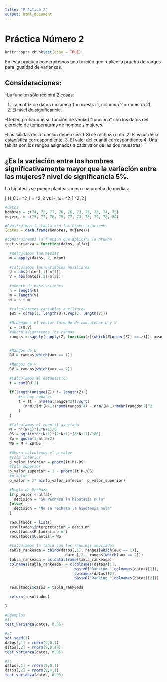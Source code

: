 ```yaml
---
title: "Práctica 2"
output: html_document
---
```


# Práctica Número 2

```r
knitr::opts_chunk$set(echo = TRUE)
```

En esta práctica construiremos una función que realice la prueba de rangos para igualdad de varianzas.

## Consideraciones:

-La función sólo recibirá 2 cosas:

  1. La matriz de datos (columna 1 = muestra 1, columna 2  = muestra 2).
  2. El nivel de significancia.
  
-Deben probar que su función de verdad "funciona" con los datos del ejercicio de temperaturas de hombre y mujeres.

-Las salidas de la función deben ser:
  1. Si se rechaza o no.
  2. El valor de la estadística correspondiente.
  3. El valor del cuantil correspondiente
  4. Una tablita con los rangos asignados a cada valor de las dos muestras.


## ¿Es la variación entre los hombres significativamente mayor que la variación entre las mujeres? nivel de significancia 5%.


La hipótesis se puede plantear como una prueba de medias:

\[
H_0 := \sigma^2_1 = \sigma^2_2 \quad vs \quad H_a:= \sigma^2_1 \neq \sigma^2_2
\]

```r
#datos
hombres = c(74, 72, 77, 76, 76, 73, 75, 73, 74, 75)
mujeres = c(75, 77, 78, 79, 77, 73, 78, 79, 78, 80)

#Construimos la tabla con las especificaciones
(datos = data.frame(hombres, mujeres))

#construiremos la función que aplicara la prueba
test_varianza = function(datos, alfa){
  
  #calculamos las medias
  m = apply(datos, 2, mean)
  
  #calculamos las variables auxiliares
  U = abs(datos[,1]-m[1])
  V = abs(datos[,2]-m[2])
  
  #número de observaciones
  n = length(U)
  m = length(V)
  N = n + m

  #calcularemos variables auxiliares
  aux = c(rep(1, length(U)),rep(2, length(V)))
  
  #Ordenamos el vector formado de concatenar U y V
  Z = c(U,V)
  #ahora asignaremos los rangos
  rangos = sapply(sapply(Z, function(z){which(Z[order(Z)] == z)}), mean)
  

  #Rangos de U
  RU = rangos[which(aux == 1)]
  
  #Rangos de V
  RV = rangos[which(aux == 2)]
  
  #Calculamos el estadistíco
  t = sum(RU^2)
  
  if(length(unique(Z)) != length(Z)){
      #si hay empates
      t = (t - n*mean(rangos^2))/sqrt(
        (n*m)/(N*(N-1))*sum(rangos^4) - n*m/(N-1)*mean(rangos^2)^2
      )
  }
  
  #Calculamos el cuantil asociado
  M = n*(N+1)*(2*N+1)/6
  DS = sqrt(m*n*(N+1)*(2*N+1)*(8*N+11)/180)
  Zp = qnorm(1-alfa/2)
  Wp = M + Zp*DS
 
  #Ahora calculemos el p value
  #cola inferior
  p_valor_inferior = pnorm((t-M)/DS)
  #cola superior
  p_valor_superior = 1 - pnorm((t-M)/DS)
  #p-valor
  p_valor = 2* min(p_valor_inferior, p_valor_superior)
  
  #Regla de Rechazo
  if(p_valor < alfa){
    decision = "Se rechaza la hipótesis nula"
  }else{
    decision = "No se rechaza la hipótesis nula"
  }
  
  resultados = list()
  resultados$interpretacion = decision
  resultados$Estadistico = t
  resultados$Cuantil = Wp
  
  #calculamos la tabla con los rankings asociados
  tabla_rankeada = cbind(datos[,1], rangos[which(aux == 1)],
                           datos[,2], rangos[which(aux == 2)])
  tabla_rankeada = as.data.frame(tabla_rankeada)
  colnames(tabla_rankeada) = c(colnames(datos)[1],
                               paste0("Ranking_",colnames(datos)[1]),
                               colnames(datos)[2],
                               paste0("Ranking_",colnames(datos)[2]))
  
  resultados$casos = tabla_rankeada
  
  return(resultados)
  
}

#Ejemplos
#1:
test_varianza(datos, 0.05)

#2:
set.seed(1)
datos[,1] = rnorm(9,0,1)
datos[,2] = rnorm(9,0,10)
test_varianza(datos, 0.05)

#3:
datos[,1] = rnorm(9,0,1)
datos[,2] = rnorm(9,0,1)
test_varianza(datos, 0.05)
```